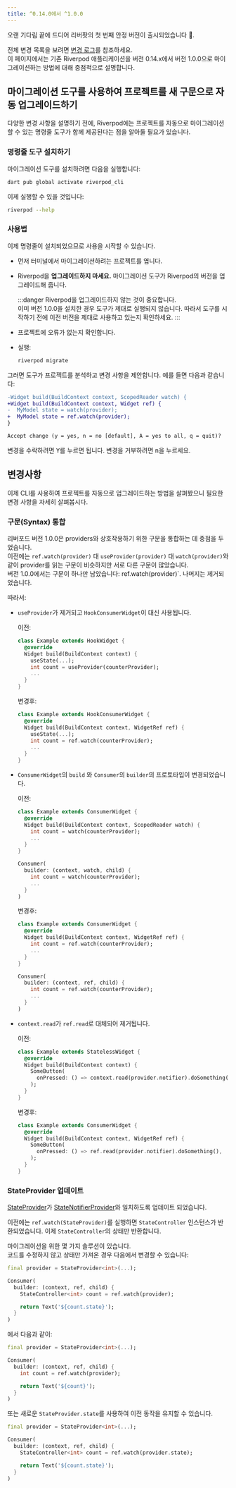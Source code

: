 ```yaml
---
title: ^0.14.0에서 ^1.0.0
---
```




오랜 기다림 끝에 드디어 리버팟의 첫 번째 안정 버전이 출시되었습니다 👏.

전체 변경 목록을 보려면 [변경 로그](https://pub.dev/packages/flutter_riverpod/changelog#100)를 참조하세요.  
이 페이지에서는 기존 Riverpod 애플리케이션을 버전 0.14.x에서 버전 1.0.0으로 마이그레이션하는 방법에 대해 중점적으로 설명합니다.

## 마이그레이션 도구를 사용하여 프로젝트를 새 구문으로 자동 업그레이드하기

다양한 변경 사항을 설명하기 전에, Riverpod에는 프로젝트를 자동으로 마이그레이션할 수 있는 명령줄 도구가 함께 제공된다는 점을 알아둘 필요가 있습니다.

### 명령줄 도구 설치하기

마이그레이션 도구를 설치하려면 다음을 실행합니다:

```sh
dart pub global activate riverpod_cli
```

이제 실행할 수 있을 것입니다:

```sh
riverpod --help
```

### 사용법

이제 명령줄이 설치되었으므로 사용을 시작할 수 있습니다.

- 먼저 터미널에서 마이그레이션하려는 프로젝트를 엽니다.
- Riverpod을 **업그레이드하지 마세요.**
  마이그레이션 도구가 Riverpod의 버전을 업그레이드해 줍니다.

  :::danger
  Riverpod을 업그레이드하지 않는 것이 중요합니다.  
  이미 버전 1.0.0을 설치한 경우 도구가 제대로 실행되지 않습니다.
  따라서 도구를 시작하기 전에 이전 버전을 제대로 사용하고 있는지 확인하세요.
  :::

- 프로젝트에 오류가 없는지 확인합니다.
- 실행:
  ```sh
  riverpod migrate
  ```

그러면 도구가 프로젝트를 분석하고 변경 사항을 제안합니다. 예를 들면 다음과 같습니다:

```diff
-Widget build(BuildContext context, ScopedReader watch) {
+Widget build(BuildContext context, Widget ref) {
-  MyModel state = watch(provider);
+  MyModel state = ref.watch(provider);
}

Accept change (y = yes, n = no [default], A = yes to all, q = quit)?
```

변경을 수락하려면 <kbd>Y</kbd>를 누르면 됩니다. 변경을 거부하려면 <kbd>n</kbd>을 누르세요.

## 변경사항

이제 CLI를 사용하여 프로젝트를 자동으로 업그레이드하는 방법을 살펴봤으니 필요한 변경 사항을 자세히 살펴봅시다.

### 구문(Syntax) 통합

리버포드 버전 1.0.0은 providers와 상호작용하기 위한 구문을 통합하는 데 중점을 두었습니다.  
이전에는 `ref.watch(provider)` 대 `useProvider(provider)` 대 `watch(provider)`와 같이 provider를 읽는 구문이 비슷하지만 서로 다른 구문이 많았습니다.  
버전 1.0.0에서는 구문이 하나만 남았습니다: ref.watch(provider)`. 나머지는 제거되었습니다.

따라서:

- `useProvider`가 제거되고 `HookConsumerWidget`이 대신 사용됩니다.

  이전:

  ```dart
  class Example extends HookWidget {
    @override
    Widget build(BuildContext context) {
      useState(...);
      int count = useProvider(counterProvider);
      ...
    }
  }
  ```

  변경후:

  ```dart
  class Example extends HookConsumerWidget {
    @override
    Widget build(BuildContext context, WidgetRef ref) {
      useState(...);
      int count = ref.watch(counterProvider);
      ...
    }
  }
  ```

- `ConsumerWidget`의 `build` 와 `Consumer`의 `builder`의 프로토타입이 변경되었습니다.
 
  이전:

  ```dart
  class Example extends ConsumerWidget {
    @override
    Widget build(BuildContext context, ScopedReader watch) {
      int count = watch(counterProvider);
      ...
    }
  }

  Consumer(
    builder: (context, watch, child) {
      int count = watch(counterProvider);
      ...
    }
  )
  ```

  변경후:

  ```dart
  class Example extends ConsumerWidget {
    @override
    Widget build(BuildContext context, WidgetRef ref) {
      int count = ref.watch(counterProvider);
      ...
    }
  }

  Consumer(
    builder: (context, ref, child) {
      int count = ref.watch(counterProvider);
      ...
    }
  )
  ```

- `context.read`가 `ref.read`로 대체되어 제거됩니다.

  이전:

  ```dart
  class Example extends StatelessWidget {
    @override
    Widget build(BuildContext context) {
      SomeButton(
        onPressed: () => context.read(provider.notifier).doSomething(),
      );
    }
  }
  ```

  변경후:

  ```dart
  class Example extends ConsumerWidget {
    @override
    Widget build(BuildContext context, WidgetRef ref) {
      SomeButton(
        onPressed: () => ref.read(provider.notifier).doSomething(),
      );
    }
  }
  ```

### StateProvider 업데이트

[StateProvider]가 [StateNotifierProvider]와 일치하도록 업데이트 되었습니다.

이전에는 `ref.watch(StateProvider)`를 실행하면 `StateController` 인스턴스가 반환되었습니다.
이제 `StateController`의 상태만 반환합니다.

마이그레이션을 위한 몇 가지 솔루션이 있습니다.  
코드를 수정하지 않고 상태만 가져온 경우 다음에서 변경할 수 있습니다:

```dart
final provider = StateProvider<int>(...);

Consumer(
  builder: (context, ref, child) {
    StateController<int> count = ref.watch(provider);

    return Text('${count.state}');
  }
)
```

에서 다음과 같이:

```dart
final provider = StateProvider<int>(...);

Consumer(
  builder: (context, ref, child) {
    int count = ref.watch(provider);

    return Text('${count}');
  }
)
```

또는 새로운 `StateProvider.state`를 사용하여 이전 동작을 유지할 수 있습니다.

```dart
final provider = StateProvider<int>(...);

Consumer(
  builder: (context, ref, child) {
    StateController<int> count = ref.watch(provider.state);

    return Text('${count.state}');
  }
)
```

[statenotifierprovider]: ../providers/state_notifier_provider
[stateprovider]: ../providers/state_provider
[statenotifier]: https://pub.dev/documentation/state_notifier/latest/state_notifier/StateNotifier-class.html
